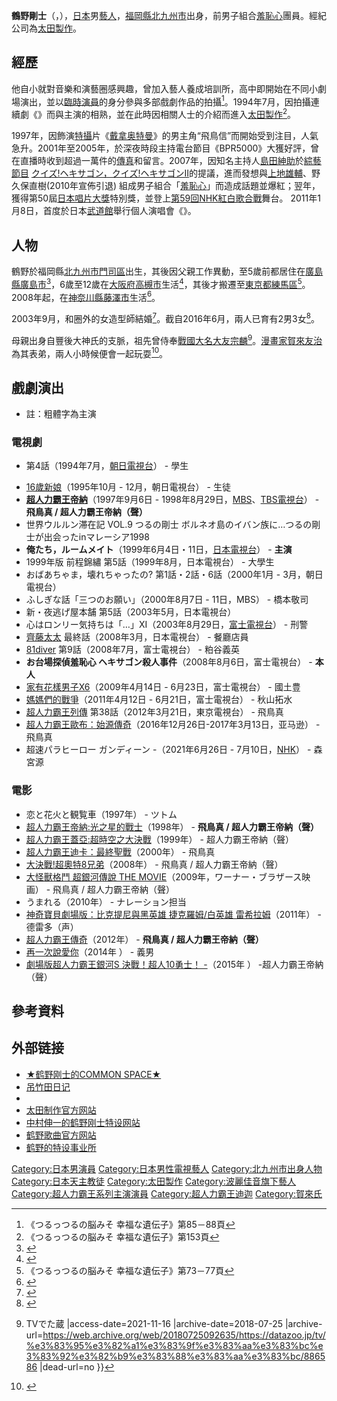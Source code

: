 {{noteTA
|G1=JP}}
{{correct title|靏野剛士|reason=技術}}
{{藝人
| 姓名 = 鶴野剛士
| 類型 = 男藝人
| 圖片 = Tsuruno_2015_(19189167116).jpg
| 圖片簡介 = 
| 外文名 = つるの 剛士<br>（{{lang|ja|つるの たけし}}）
| 本名 = 靏野 剛士
| 羅馬拼音 = Tsuruno Takeshi
| 暱稱 = つるちゃん
| 國籍 = {{JPN}}
| 籍貫 = 
| 出生日期 = {{birth date and age|1975|5|26}}
| 出生地點 = {{JPN}}[[福岡縣|福岡縣]][[北九州市|北九州市]][[門司區|門司區]]
| 教育程度 = [[東京都|東京都]]立大泉櫻高等學校
| 逝世日期 = 
| 逝世地點 = 
| 職業 = [[歌手|歌手]]、[[演員|演員]]、[[主持人|主持人]]
| 配偶 = 
| 兒女 = 3女2男
| 音樂類型 = 
| 演奏樂器 = 
| 出道作 = 
| 出道日期 = {{start date and age|1994}}
| 代表作 = 戴拿奥特曼
| 活躍年代 = 
| 唱片公司 = 
| 經紀公司 = [[太田製作|太田製作]]
| 網站 = [http://www.ohtapro.co.jp/talent/TsurunoTakeshi/ 官方網站]
| 相關團體 = [[羞恥心_(組合)|羞恥心]]
| 獎項 = 
| IMDb = 
}}
'''鶴野剛士'''（{{lang-ja|つるの 剛士}}，{{bd|1975年|5月26日|catIdx=Tsuruno Takeshi}}），[[日本|日本]]男[[藝人|藝人]]，[[福岡縣|福岡縣]][[北九州市|北九州市]]出身，前男子組合[[羞恥心_(組合)|羞恥心]]團員。經紀公司為[[太田製作|太田製作]]。

== 經歷 ==
他自小就對音樂和演藝圈感興趣，曾加入{{link-ja|東京寶映|宝映テレビプロダクション}}藝人養成培訓所，高中即開始在不同小劇場演出，並以[[臨時演員|臨時演員]]的身分參與多部戲劇作品的拍攝<ref name="tsubota">《つるっつるの脳みそ 幸福な遺伝子》第85－88頁</ref>。1994年7月，因拍攝連續劇《{{link-ja|青春之影|青春の影 (テレビドラマ)}}》而與主演的{{link-ja|河相我聞|河相我聞}}相熟，並在此時因相關人士的介紹而進入[[太田製作|太田製作]]<ref>《つるっつるの脳みそ 幸福な遺伝子》第153頁</ref>。

1997年，因飾演[[特攝|特攝]]片《[[超人帝拿|戴拿奥特曼]]》的男主角“飛鳥信”而開始受到注目，人氣急升。2001年至2005年，於深夜時段主持電台節目《BPR5000》大獲好評，曾在直播時收到超過一萬件的[[傳真|傳真]]和留言。2007年，因知名主持人[[島田紳助|島田紳助]]於[[綜藝節目|綜藝節目]] [[クイズ!ヘキサゴン，クイズ!ヘキサゴンII|クイズ!ヘキサゴン，クイズ!ヘキサゴンII]]的提議，進而發想與[[上地雄輔|上地雄輔]]、野久保直樹(2010年宣佈引退) 組成男子組合「[[羞恥心_(組合)|羞恥心]]」而造成話題並爆紅；翌年，獲得第50屆[[日本唱片大獎|日本唱片大獎]]特別獎，並登上[[第59回NHK紅白歌合戰|第59回NHK紅白歌合戰]]舞台。
2011年1月8日，首度於日本[[武道館|武道館]]舉行個人演唱會《{{lang|ja|ドリームジャンボつるの祭り}}》。

== 人物 ==
鶴野於福岡縣[[北九州市|北九州市]][[門司區|門司區]]出生，其後因父親工作異動，至5歲前都居住在[[廣島縣|廣島縣]][[廣島市|廣島市]]<ref>{{cite news|url= http://yaplog.jp/tsurutake/archive/1170|title= 只今、広島にいます。|publisher= つるの剛士オフィシャルブログ|date= 2009-09-29|accessdate= 2015-07-21|archive-date= 2016-03-04|archive-url= https://web.archive.org/web/20160304120016/http://yaplog.jp/tsurutake/archive/1170|dead-url= no}}</ref>，6歲至12歲在[[大阪府|大阪府]][[高槻市|高槻市]]生活<ref>{{cite news|url= http://yaplog.jp/tsurutake/archive/402|title= 群馬→奈良→大阪→京都→名古屋→東京|publisher= つるの剛士オフィシャルブログ|date= 2007-05-03|accessdate= 2015-07-21|archive-date= 2016-03-04|archive-url= https://web.archive.org/web/20160304120904/http://yaplog.jp/tsurutake/archive/402|dead-url= no}}</ref>，其後才搬遷至[[東京都|東京都]][[練馬區|練馬區]]<ref name="turuturu73p">《つるっつるの脳みそ 幸福な遺伝子》第73－77頁</ref>。2008年起，在[[神奈川縣|神奈川縣]][[藤澤市|藤澤市]]生活<ref>{{cite news|url=http://news.kanaloco.jp/serial/article/1008060001/|title=【K-PERSON】つるの剛士|publisher=カナロコ|date=2010年8月13日|deadurl=yes|archiveurl=https://web.archive.org/web/20121025125154/http://news.kanaloco.jp/serial/article/1008060001/|archivedate=2012年10月25日|accessdate=2015年7月21日}}</ref>。

2003年9月，和圈外的女造型師結婚<ref>{{cite news|url= http://www.sponichi.co.jp/entertainment/special/archive/2009archive/KFullNormal20090703051.html|title= つるの剛士 オメデタの夫人と“リゾ婚”|publisher= Sponichi Annex|date= 2009-09-07|deadurl= yes|archiveurl= https://web.archive.org/web/20150924181919/http://www.sponichi.co.jp/entertainment/special/archive/2009archive/KFullNormal20090703051.html|archivedate= 2015-09-24|accessdate= 2015-07-21}}</ref>。截自2016年6月，兩人已育有2男3女<ref>{{Cite news |url= http://www.sponichi.co.jp/entertainment/news/2016/06/06/kiji/K20160606012731230.html |title= つるの剛士に第５子男児誕生！２男３女のパパ　１カ月の育休中 |newspaper= Sponichi Annex |publisher= スポーツニッポン新聞社 |date= 2016-06-06 |accessdate= 2016-06-06 |archive-date= 2021-11-16 |archive-url= https://web.archive.org/web/20211116153958/https://www.sponichi.co.jp/entertainment/news/2016/06/06/kiji/K20160606012731230.html |dead-url= no }}</ref>。

母親出身自豐後大神氏的支脈{{Link-ja|賀來氏|賀来氏}}，祖先曾侍奉[[大名_(称谓)|戰國大名]][[大友宗麟|大友宗麟]]<ref>{{Cite web |url=http://datazoo.jp/tv/%E3%83%95%E3%82%A1%E3%83%9F%E3%83%AA%E3%83%BC%E3%83%92%E3%82%B9%E3%83%88%E3%83%AA%E3%83%BC/886586 |title=ファミリーヒストリー｜2015/08/28(金)放送 {{!}} TVでた蔵 |access-date=2021-11-16 |archive-date=2018-07-25 |archive-url=https://web.archive.org/web/20180725092635/https://datazoo.jp/tv/%e3%83%95%e3%82%a1%e3%83%9f%e3%83%aa%e3%83%bc%e3%83%92%e3%82%b9%e3%83%88%e3%83%aa%e3%83%bc/886586 |dead-url=no }}</ref>。[[漫畫家|漫畫家]][[賀來友治|賀來友治]]為其表弟，兩人小時候便會一起玩耍<ref>{{Cite web|date= 2018-01-23|url= https://twitter.com/takeshi_tsuruno/status/955773695657586688|title= つるの剛士のTwitter|accessdate= 2018-01-24|archive-date= 2022-03-03|archive-url= https://web.archive.org/web/20220303063958/https://twitter.com/takeshi_tsuruno/status/955773695657586688|dead-url= no}}</ref>。

== 戲劇演出 ==
*註：粗體字為主演
=== 電視劇 ===
* {{link-ja|青春之影|青春の影 (テレビドラマ)}} 第4話（1994年7月，[[朝日電視台|朝日電視台]]） - 學生
* [[16歲新娘|16歲新娘]]（1995年10月 - 12月，朝日電視台） - 生徒 
* '''[[超人力霸王帝納|超人力霸王帝納]]'''（1997年9月6日 - 1998年8月29日，[[MBS|MBS]]、[[TBS電視台|TBS電視台]]） - '''飛鳥真 / 超人力霸王帝納（聲）''' 
*世界ウルルン滞在記 VOL.9 つるの剛士 ボルネオ島のイバン族に…つるの剛士が出会ったinマレーシア1998
* '''俺たち，ルームメイト'''（1999年6月4日・11日，[[日本電視台|日本電視台]]） - '''主演'''   
* 1999年版 前程錦繡 第5話（1999年8月，日本電視台） - 大學生    
* おばあちゃま，壊れちゃったの? 第1話・2話・6話（2000年1月 - 3月，朝日電視台）  
* ふしぎな話「三つのお願い」（2000年8月7日 - 11日，MBS） - 橋本敬司   
* 新・夜逃げ屋本舗 第5話（2003年5月，日本電視台）
* 心はロンリー気持ちは「…」XI（2003年8月29日，[[富士電視台|富士電視台]]） - 刑警 
* [[齊藤太太|齊藤太太]] 最終話（2008年3月，日本電視台） - 餐廳店員    
* [[81diver|81diver]] 第9話（2008年7月，富士電視台） - 粕谷義英 　  
* '''お台場探偵羞恥心 ヘキサゴン殺人事件'''（2008年8月6日，富士電視台） - '''本人 '''
* [[家有花樣男子X6|家有花樣男子X6]]（2009年4月14日 - 6月23日，富士電視台） - 國土豊   
* [[媽媽們的戰爭|媽媽們的戰爭]]（2011年4月12日 - 6月21日，富士電視台） - 秋山拓水 
* [[奥特曼列传|超人力霸王列傳]] 第38話（2012年3月21日，東京電視台） - 飛鳥真
* [[超人力霸王Orb#超人力霸王Orb_始源傳奇|超人力霸王歐布：始源傳奇]]（2016年12月26日-2017年3月13日，亚马逊） - 飛鳥真
* 超速パラヒーロー ガンディーン -（2021年6月26日 - 7月10日，[[NHK|NHK]]） - 森宮源

=== 電影 ===
* 恋と花火と観覧車（1997年） - ツトム 
* [[超人帝拿#電影|超人力霸王帝納:光之星的戰士]]（1998年） - '''飛鳥真 / 超人力霸王帝納（聲）'''
* [[超人力霸王蓋亞_超時空之大決戰|超人力霸王蓋亞:超時空之大決戰]]（1999年） - 超人力霸王帝納（聲）
* [[迪迦奥特曼：最终圣战|超人力霸王迪卡：最終聖戰]]（2000年） - 飛鳥真
* [[大決戰!超奧特8兄弟|大決戰!超奧特8兄弟]]（2008年） - 飛鳥真 / 超人力霸王帝納（聲）
* [[大怪獸格鬥_超銀河傳說_THE_MOVIE|大怪獸格鬥 超銀河傳說 THE MOVIE]]（2009年，ワーナー・ブラザース映画） - 飛鳥真 / 超人力霸王帝納（聲）
* うまれる（2010年） - ナレーション担当
* [[神奇寶貝劇場版：比克提尼與黑英雄_捷克羅姆/白英雄_雷希拉姆|神奇寶貝劇場版：比克提尼與黑英雄 捷克羅姆/白英雄 雷希拉姆]]（2011年） - 德雷多（声） 
* [[超人力霸王傳奇|超人力霸王傳奇]]（2012年） - '''飛鳥真 / 超人力霸王帝納（聲）'''
* [[再一次說愛你|再一次說愛你]]（2014年<!--11月8日-->） - 義男 
* [[超人力霸王銀河S|劇場版超人力霸王銀河S 決戰！超人10勇士！ -]]（2015年<!--3月14日-->） -超人力霸王帝納（聲）

== 參考資料 ==
{{reflist}}

== 外部链接 ==
*[http://www.tsururock.com/ ★鹤野刚士的COMMON SPACE★]{{Wayback|url=http://www.tsururock.com/ |date=20121129014815 }}
*[http://yaplog.jp/tsurutake/ 吊竹田日记]{{Wayback|url=http://yaplog.jp/tsurutake/ |date=20200104040325 }}
*{{Twitter|takeshi_tsuruno|鹤野刚士 (takeshi_tsuruno)}}
*[https://web.archive.org/web/20120218164123/http://www.ohtapro.co.jp/ohta_pro/profile/tu_ta/ 太田制作官方网站]
*[http://www.tsurunoweb.com/ 中村伸一的鹤野刚士特设网站]{{Wayback|url=http://www.tsurunoweb.com/ |date=20120522104314 }}
*[https://web.archive.org/web/20120823174348/http://music.ponycanyon.co.jp/pickup/pcca02897/ 鹤野歌曲官方网站]
*[https://web.archive.org/web/20090810001136/http://www.ponycanyon.co.jp/tsuruno/ 鹤野的特设事业所]

{{先代次代|平成[[超人力霸王系列|超人力霸王系列]]<br />历届演出者|'''鹤野刚士'''（第二代）<br />（1997年、『[[超人力霸王帝納|戴拿]]』）|[[长野博|长野博]]（初代）<br />（1996年、『[[超人力霸王迪卡|迪迦]]』）|[[吉冈毅志|吉冈毅志]]（第3代）<br />（1998年、『[[超人力霸王蓋亞|蓋亞]]』）}}

{{超人力霸王系列主演演員}}

{{DEFAULTSORT:Tsuruno Takeshi}}
[[Category:日本男演員|Category:日本男演員]]
[[Category:日本男性電視藝人|Category:日本男性電視藝人]]
[[Category:北九州市出身人物|Category:北九州市出身人物]]
[[Category:日本天主教徒|Category:日本天主教徒]]
[[Category:太田製作|Category:太田製作]]
[[Category:波麗佳音旗下藝人|Category:波麗佳音旗下藝人]]
[[Category:超人力霸王系列主演演員|Category:超人力霸王系列主演演員]]
[[Category:超人力霸王迪迦|Category:超人力霸王迪迦]]
[[Category:賀來氏|Category:賀來氏]]